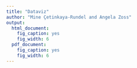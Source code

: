```yaml
---
title: "Dataviz"
author: "Mine Çetinkaya-Rundel and Angela Zoss"
output: 
  html_document:
    fig_caption: yes
    fig_width: 6    
  pdf_document:
    fig_caption: yes
    fig_width: 6
---
```


